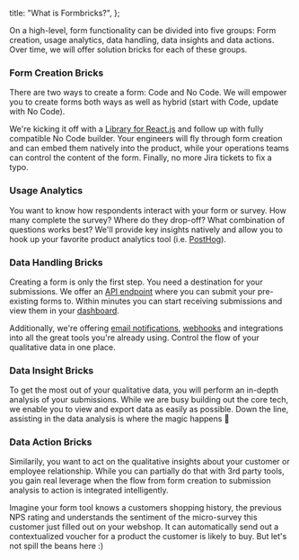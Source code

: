 
  title: "What is Formbricks?",
};

On a high-level, form functionality can be divided into five groups: Form creation, usage analytics, data handling, data insights and data actions. Over time, we will offer solution bricks for each of these groups.

### Form Creation Bricks

There are two ways to create a form: Code and No Code. We will empower you to create forms both ways as well as hybrid (start with Code, update with No Code).

We're kicking it off with a [Library for React.js](/react-form-builder) and follow up with fully compatible No Code builder. Your engineers will fly through form creation and can embed them natively into the product, while your operations teams can control the content of the form. Finally, no more Jira tickets to fix a typo.

### Usage Analytics

You want to know how respondents interact with your form or survey. How many complete the survey? Where do they drop-off? What combination of questions works best? We'll provide key insights natively and allow you to hook up your favorite product analytics tool (i.e. [PostHog](https://posthog.com)).

### Data Handling Bricks

Creating a form is only the first step. You need a destination for your submissions. We offer an [API endpoint](/core-api) where you can submit your pre-existing forms to. Within minutes you can start receiving submissions and view them in your [dashboard](/form-hq).

Additionally, we're offering [email notifications](/email), [webhooks](/webhooks) and integrations into all the great tools you're already using. Control the flow of your qualitative data in one place.

### Data Insight Bricks

To get the most out of your qualitative data, you will perform an in-depth analysis of your submissions. While we are busy building out the core tech, we enable you to view and export data as easily as possible. Down the line, assisting in the data analysis is where the magic happens 🧚

### Data Action Bricks

Similarily, you want to act on the qualitative insights about your customer or employee relationship. While you can partially do that with 3rd party tools, you gain real leverage when the flow from form creation to submission analysis to action is integrated intelligently.

Imagine your form tool knows a customers shopping history, the previous NPS rating and understands the sentiment of the micro-survey this customer just filled out on your webshop. It can automatically send out a contextualized voucher for a product the customer is likely to buy. But let's not spill the beans here :)

